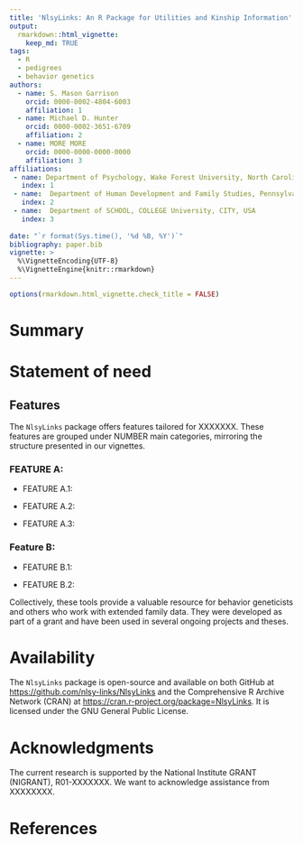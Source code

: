 ```yaml
---
title: 'NlsyLinks: An R Package for Utilities and Kinship Information'
output:
  rmarkdown::html_vignette:
    keep_md: TRUE
tags:
  - R
  - pedigrees
  - behavior genetics
authors:
  - name: S. Mason Garrison
    orcid: 0000-0002-4804-6003
    affiliation: 1
  - name: Michael D. Hunter
    orcid: 0000-0002-3651-6709
    affiliation: 2
  - name: MORE MORE
    orcid: 0000-0000-0000-0000
    affiliation: 3
affiliations:
 - name: Department of Psychology, Wake Forest University, North Carolina, USA
   index: 1
 - name:  Department of Human Development and Family Studies, Pennsylvania State University, Pennsylvania, USA
   index: 2
 - name:  Department of SCHOOL, COLLEGE University, CITY, USA
   index: 3
   
date: "`r format(Sys.time(), '%d %B, %Y')`"
bibliography: paper.bib
vignette: >
  %\VignetteEncoding{UTF-8}
  %\VignetteEngine{knitr::rmarkdown}
---
```


```r
options(rmarkdown.html_vignette.check_title = FALSE)
```


<!--Guidance 
JOSS welcomes submissions from broadly diverse research areas. For this reason, we require that authors include in the paper some sentences that explain the software functionality and domain of use to a non-specialist reader. We also require that authors explain the research applications of the software. The paper should be between 250-1000 words. Authors submitting papers significantly longer than 1000 words may be asked to reduce the length of their paper.
Your paper should include:

A list of the authors of the software and their affiliations, using the correct format (see the example below).
A summary describing the high-level functionality and purpose of the software for a diverse, non-specialist audience.
A Statement of need section that clearly illustrates the research purpose of the software and places it in the context of related work.
A list of key references, including to other software addressing related needs. Note that the references should include full names of venues, e.g., journals and conferences, not abbreviations only understood in the context of a specific discipline.
Mention (if applicable) a representative set of past or ongoing research projects using the software and recent scholarly publications enabled by it.
Acknowledgment of any financial support.
-->

# Summary

<!--  A summary describing the high-level functionality and purpose of the software for a diverse, non-specialist audience. -->




# Statement of need
<!-- A Statement of need section that clearly illustrates the research purpose of the software and places it in the context of related work. -->


## Features

The `NlsyLinks` package offers features tailored for XXXXXXX. These features are grouped under NUMBER main categories, mirroring the structure presented in our vignettes.

### FEATURE A:

-   FEATURE A.1: 

-   FEATURE A.2: 

-   FEATURE A.3:


### Feature B:

-    FEATURE B.1: 

-   FEATURE B.2: 



<!-- Mention (if applicable) a representative set of past or ongoing research projects using the software and recent scholarly publications enabled by it.-->

Collectively, these tools provide a valuable resource for behavior geneticists and others who work with extended family data. They were developed as part of a grant and have been used in several ongoing projects and theses.

# Availability

The `NlsyLinks` package is open-source and available on both GitHub at [https://github.com/nlsy-links/NlsyLinks](https://github.com/nlsy-links/NlsyLinks) and the Comprehensive R Archive Network (CRAN) at [https://cran.r-project.org/package=NlsyLinks](https://cran.r-project.org/package=NlsyLinks). It is licensed under the GNU General Public License.

# Acknowledgments

The current research is supported by the National Institute GRANT (NIGRANT), R01-XXXXXXX. We want to acknowledge assistance from XXXXXXXX.

# References
